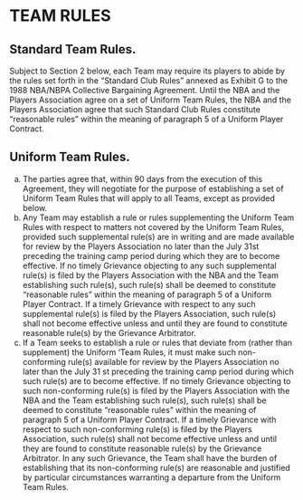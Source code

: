 # TEAM RULES

## Standard Team Rules.

Subject to Section 2 below, each Team may require its players to abide by the rules set forth in the "Standard Club Rules" annexed as Exhibit G to the 1988 NBA/NBPA Collective Bargaining Agreement. Until the NBA and the Players Association agree on a set of Uniform Team Rules, the NBA and the Players Association agree that such Standard Club Rules constitute "reasonable rules" within the meaning of paragraph 5 of a Uniform Player Contract.

## Uniform Team Rules.

(a) The parties agree that, within 90 days from the execution of this Agreement, they will negotiate for the purpose of establishing a set of Uniform Team Rules that will apply to all Teams, except as provided below.
(b) Any Team may establish a rule or rules supplementing the Uniform Team Rules with respect to matters not covered by the Uniform Team Rules, provided such supplemental rule(s) are in writing and are made available for review by the Players Association no later than the July 31st preceding the training camp period during which they are to become effective. If no timely Grievance objecting to any such supplemental rule(s) is filed by the Players Association with the NBA and the Team establishing such rule(s), such rule(s) shall be deemed to constitute "reasonable rules" within the meaning of paragraph 5 of a Uniform Player Contract. If a timely Grievance with respect to any such supplemental rule(s) is filed by the Players Association, such rule(s) shall not become effective unless and until they are found to constitute reasonable rule(s) by the Grievance Arbitrator.
(c) If a Team seeks to establish a rule or rules that deviate from (rather than supplement) the Uniform 'Team Rules, it must make such non-conforming rule(s) available for review by the Players Association no later than the July 31 st preceding the training camp period during which such rule(s) are to become effective. If no timely Grievance objecting to such non-conforming rule(s) is filed by the Players Association with the NBA and the Team establishing such rule(s), such rule(s) shall be deemed to constitute "reasonable rules" within the meaning of paragraph 5 of a Uniform Player Contract. If a timely Grievance with respect to such non-conforming rule(s) is filed by the Players Association, such rule(s) shall not become effective unless and until they are found to constitute reasonable rule(s) by the Grievance Arbitrator. In any such Grievance, the Team shall have the burden of establishing that its non-conforming rule(s) are reasonable and justified by particular circumstances warranting a departure from the Uniform Team Rules.